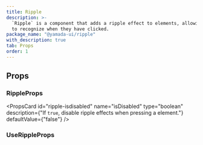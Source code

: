 ```yaml
---
title: Ripple
description: >-
  `Ripple` is a component that adds a ripple effect to elements, allowing users
  to recognize when they have clicked.
package_name: "@yamada-ui/ripple"
with_description: true
tab: Props
order: 1
---
```


## Props

### RippleProps

<PropsCard
  id="ripple-onclear"
  name="onClear"
  required
  type="(key: Key) => void"
/>

<PropsCard id="ripple-ripples" name="ripples" required type="RippleOptions[]" />

<PropsCard
  id="ripple-as"
  name="as"
  type='"symbol" | "object" | "clipPath" | "filter" | "mask" | "marker" | "text" | "g" | "p" | "var" | "big" | "link" | "small" | "sub" | "sup" | "style" | "animate" | "span" | "a" | "abbr" | ... 148 more ... | "textPath"'
/>

<PropsCard
  id="ripple-isdisabled"
  name="isDisabled"
  type="boolean"
  description={"If `true`, disable ripple effects when pressing a element."}
  defaultValue={"false"}
/>

### UseRippleProps

<PropsCard id="useripple-disabled" name="disabled" type="boolean" />

<PropsCard id="useripple-isdisabled" name="isDisabled" type="boolean" />

<PropsCard
  id="useripple-onpointerdown"
  name="onPointerDown"
  type="PointerEventHandler<T>"
/>
